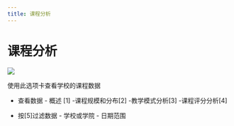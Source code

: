 ```yaml
--- 
title: 课程分析
--- 
```



# 课程分析

![](/img/ulearning/admin/data06.png)

使用此选项卡查看学校的课程数据 
 - 查看数据 
       - 概述 [1] 
       -课程规模和分布[2] 
       -教学模式分析[3] 
       -课程评分分析[4] 
       
 - 按[5]过滤数据 
       - 学校或学院 
       - 日期范围
